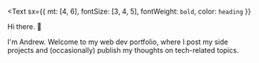 
<Text
  sx={{ mt: [4, 6], fontSize: [3, 4, 5], fontWeight: `bold`, color: `heading` }}
>
  Hi there. <span class="wave">👋</span>
</Text>

I'm Andrew. Welcome to my web dev portfolio, where I post my side projects and (occasionally) publish my thoughts on tech-related topics.
